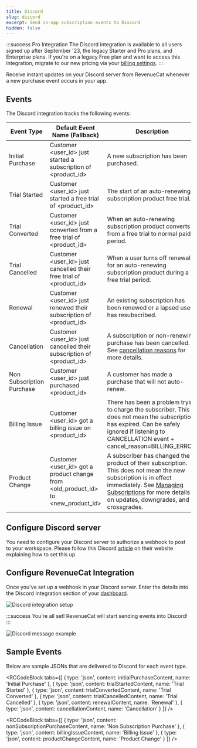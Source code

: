 ```yaml
---
title: Discord
slug: discord
excerpt: Send in-app subscription events to Discord
hidden: false
---
```


:::success Pro Integration
The Discord integration is available to all users signed up after September '23, the legacy Starter and Pro plans, and Enterprise plans. If you're on a legacy Free plan and want to access this integration, migrate to our new pricing via your [billing settings](https://app.revenuecat.com/settings/billing).
:::

Receive instant updates on your Discord server from RevenueCat whenever a new purchase event occurs in your app.

## Events

The Discord integration tracks the following events:

| Event Type                 | Default Event Name (Fallback)                                          | Description                                                                                                                                                                                                                                                       | App Store | Play Store | Amazon | Stripe | Promo |
|----------------------------|------------------------------------------------------------------------|-------------------------------------------------------------------------------------------------------------------------------------------------------------------------------------------------------------------------------------------------------------------|-----------|------------|--------|--------|-------|
| Initial Purchase           | Customer \<user_id> just started a subscription of \<product_id>       | A new subscription has been purchased.                                                                                                                                                                                                                            | ✅         | ✅          | ✅      | ✅      | ❌     |
| Trial Started              | Customer \<user_id> just started a free trial of \<product_id>         | The start of an auto-renewing subscription product free trial.                                                                                                                                                                                                    | ✅         | ✅          | ✅      | ✅      | ❌     |
| Trial Converted            | Customer \<user_id> just converted from a free trial of \<product_id>  | When an auto-renewing subscription product converts from a free trial to normal paid period.                                                                                                                                                                       | ✅         | ✅          | ✅      | ✅      | ❌     |
| Trial Cancelled            | Customer \<user_id> just cancelled their free trial of \<product_id>   | When a user turns off renewals for an auto-renewing subscription product during a free trial period.                                                                                                                                                              | ✅         | ✅          | ✅      | ✅      | ❌     |
| Renewal                    | Customer \<user_id> just renewed their subscription of \<product_id>   | An existing subscription has been renewed or a lapsed user has resubscribed.                                                                                                                                                                                      | ✅         | ✅          | ✅      | ✅      | ❌     |
| Cancellation               | Customer \<user_id> just cancelled their subscription of \<product_id> | A subscription or non-renewing purchase has been cancelled. See [cancellation reasons](/docs/integrations/webhooks/event-types-and-fields#cancellation-and-expiration-reasons) for more details.                                                               | ✅         | ✅          | ✅      | ✅      | ✅     |
| Non Subscription Purchase  | Customer \<user_id> just purchased \<product_id>                       | A customer has made a purchase that will not auto-renew.                                                                                                                                                                                                          | ✅         | ✅          | ✅      | ✅      | ✅     |
| Billing Issue              | Customer \<user_id> got a billing issue on \<product_id>               | There has been a problem trying to charge the subscriber. This does not mean the subscription has expired. Can be safely ignored if listening to CANCELLATION event + cancel_reason=BILLING_ERROR.                                                                 | ✅         | ✅          | ✅      | ✅      | ❌     |
| Product Change             | Customer \<user_id> got a product change from \<old_product_id> to \<new_product_id> | A subscriber has changed the product of their subscription. This does not mean the new subscription is in effect immediately. See [Managing Subscriptions](/docs/subscription-guidance/managing-subscriptions) for more details on updates, downgrades, and crossgrades.                 | ✅         | ✅          | ❌      | ✅      | ❌     |


## Configure Discord server

You need to configure your Discord server to authorize a webhook to post to your workspace. Please follow this Discord [article](https://support.discord.com/hc/en-us/articles/228383668-Intro-to-Webhooks) on their website explaining how to set this up.

## Configure RevenueCat Integration

Once you've set up a webhook in your Discord server. Enter the details into the Discord Integration section of your [dashboard](https://app.revenuecat.com).

![](https://github.com/RevenueCat/revenuecat-docs/assets/287089/7764e4de-b9ea-4060-9a59-af0c959bebb0 "Discord integration setup")

:::success
You're all set! RevenueCat will start sending events into Discord!
:::

![](https://github.com/RevenueCat/revenuecat-docs/assets/287089/07cde5bd-e440-47d0-a219-aceaac4fd516 "Discord message example")

## Sample Events

Below are sample JSONs that are delivered to Discord for each event type.


<RCCodeBlock tabs={[
    { type: 'json', content: initialPurchaseContent, name: 'Initial Purchase' },
    { type: 'json', content: trialStartedContent, name: 'Trial Started' },
    { type: 'json', content: trialConvertedContent, name: 'Trial Converted' },
    { type: 'json', content: trialCancelledContent, name: 'Trial Cancelled' },
    { type: 'json', content: renewalContent, name: 'Renewal' },
    { type: 'json', content: cancellationContent, name: 'Cancellation' }
]} />



<RCCodeBlock tabs={[
    { type: 'json', content: nonSubscriptionPurchaseContent, name: 'Non Subscription Purchase' },
    { type: 'json', content: billingIssueContent, name: 'Billing Issue' },
    { type: 'json', content: productChangeContent, name: 'Product Change' }
]} />